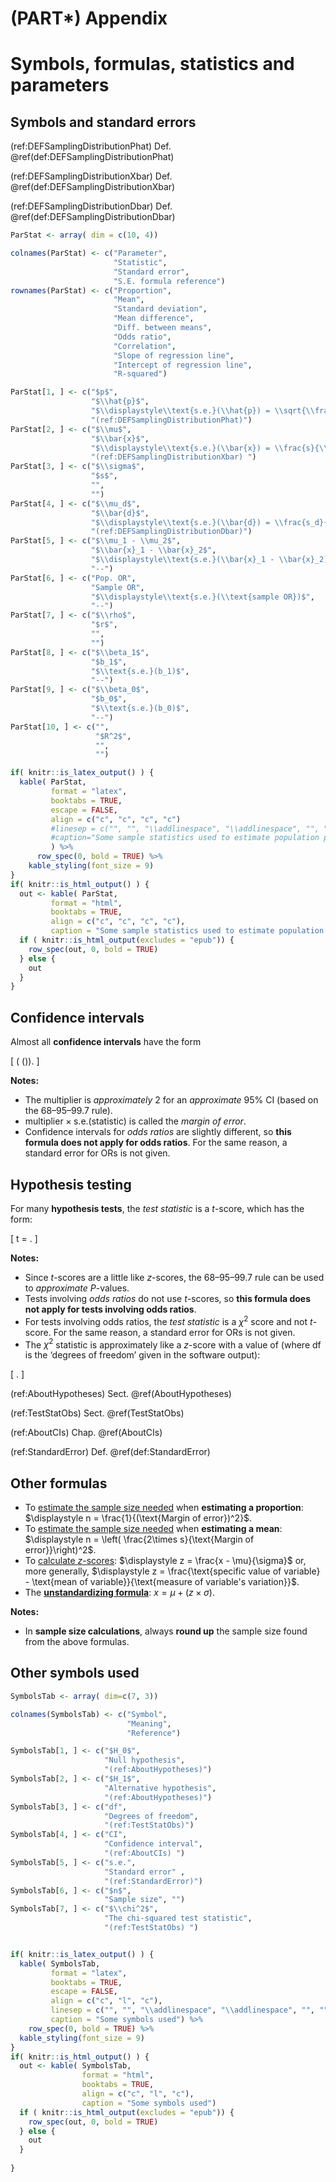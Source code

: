 # (PART\*) Appendix {.unnumbered}


# Symbols, formulas, statistics and parameters {#StatisticsAndParameters}



## Symbols and standard errors



(ref:DEFSamplingDistributionPhat) Def. \@ref(def:DEFSamplingDistributionPhat)

(ref:DEFSamplingDistributionXbar) Def. \@ref(def:DEFSamplingDistributionXbar)

(ref:DEFSamplingDistributionDbar) Def. \@ref(def:DEFSamplingDistributionDbar)



```r
ParStat <- array( dim = c(10, 4))

colnames(ParStat) <- c("Parameter",
                       "Statistic",
                       "Standard error",
                       "S.E. formula reference")
rownames(ParStat) <- c("Proportion",
                       "Mean",
                       "Standard deviation",
                       "Mean difference",
                       "Diff. between means",
                       "Odds ratio",
                       "Correlation",
                       "Slope of regression line",
                       "Intercept of regression line",
                       "R-squared")

ParStat[1, ] <- c("$p$", 
                  "$\\hat{p}$", 
                  "$\\displaystyle\\text{s.e.}(\\hat{p}) = \\sqrt{\\frac{ \\hat{p} \\times (1 - \\hat{p})}{n}}$",
                  "(ref:DEFSamplingDistributionPhat)")
ParStat[2, ] <- c("$\\mu$", 
                  "$\\bar{x}$", 
                  "$\\displaystyle\\text{s.e.}(\\bar{x}) = \\frac{s}{\\sqrt{n}}$", 
                  "(ref:DEFSamplingDistributionXbar) ")
ParStat[3, ] <- c("$\\sigma$", 
                  "$s$", 
                  "", 
                  "")
ParStat[4, ] <- c("$\\mu_d$", 
                  "$\\bar{d}$", 
                  "$\\displaystyle\\text{s.e.}(\\bar{d}) = \\frac{s_d}{\\sqrt{n}}$", 
                  "(ref:DEFSamplingDistributionDbar)")
ParStat[5, ] <- c("$\\mu_1 - \\mu_2$", 
                  "$\\bar{x}_1 - \\bar{x}_2$", 
                  "$\\displaystyle\\text{s.e.}(\\bar{x}_1 - \\bar{x}_2)$", 
                  "--")
ParStat[6, ] <- c("Pop. OR", 
                  "Sample OR", 
                  "$\\displaystyle\\text{s.e.}(\\text{sample OR})$", 
                  "--")
ParStat[7, ] <- c("$\\rho$", 
                  "$r$", 
                  "", 
                  "")
ParStat[8, ] <- c("$\\beta_1$", 
                  "$b_1$", 
                  "$\\text{s.e.}(b_1)$", 
                  "--")
ParStat[9, ] <- c("$\\beta_0$", 
                  "$b_0$", 
                  "$\\text{s.e.}(b_0)$", 
                  "--")
ParStat[10, ] <- c("", 
                   "$R^2$", 
                   "", 
                   "")

if( knitr::is_latex_output() ) {
  kable( ParStat,
         format = "latex",
         booktabs = TRUE,
         escape = FALSE,
         align = c("c", "c", "c", "c")
         #linesep = c("", "", "\\addlinespace", "\\addlinespace", "", "", "", ""),  # Else adds a space every 5 lines... 
         #caption="Some sample statistics used to estimate population parameters"
         ) %>%
	  row_spec(0, bold = TRUE) %>%
    kable_styling(font_size = 9)
}
if( knitr::is_html_output() ) {
  out <- kable( ParStat,
         format = "html",
         booktabs = TRUE,
         align = c("c", "c", "c", "c"),
         caption = "Some sample statistics used to estimate population parameters. Empty table cells means that these are not studied in this textbook. The dashes means that no formula is given in this textbook.")
  if ( knitr::is_html_output(excludes = "epub")) {
    row_spec(out, 0, bold = TRUE)
  } else {
    out
  }	
}
```





## Confidence intervals

Almost all **confidence intervals** have the form

\[ 
    \text{statistic} \pm ( \text{multiplier} \times \text{s.e.}(\text{statistic})).
\]

**Notes:**

* The multiplier is *approximately* 2 for an *approximate* 95% CI (based on the 68--95--99.7 rule).
* $\text{multiplier} \times \text{s.e.}(\text{statistic})$ is called the *margin of error*.
* Confidence intervals for *odds ratios* are slightly different, so **this formula does not apply for odds ratios**.
  For the same reason, a standard error for ORs is not given.


## Hypothesis testing

For many **hypothesis tests**, the *test statistic*\index{test statistic} is a $t$-score, which has the form:

\[
  t = \frac{\text{statistic} - \text{parameter}}{\text{s.e.}(\text{statistic})}.
\]

**Notes:**

* Since $t$-scores are a little like $z$-scores, the 68--95--99.7 rule can be used to *approximate* $P$-values.
* Tests involving *odds ratios* do not use $t$-scores, so **this formula does not apply for tests involving odds ratios**.
* For tests involving odds ratios, the *test statistic*\index{test statistic}
  is a $\chi^2$ score and not $t$-score.
  For the same reason, a standard error for ORs is not given.
* The $\chi^2$ statistic is approximately like a $z$-score with a value of (where $\text{df}$ is the 'degrees of freedom' given in the software output):

\[
   \sqrt{\frac{\chi^2}{\text{df}}}.
\]

 
(ref:AboutHypotheses) Sect. \@ref(AboutHypotheses)

(ref:TestStatObs) Sect. \@ref(TestStatObs)

(ref:AboutCIs) Chap. \@ref(AboutCIs)

(ref:StandardError) Def. \@ref(def:StandardError)



## Other formulas


* To [estimate the sample size needed](#EstimatingSampleSize) when **estimating a proportion**: $\displaystyle n = \frac{1}{(\text{Margin of error})^2}$.
* To [estimate the sample size needed](#EstimatingSampleSize) when **estimating a mean**: $\displaystyle n = \left( \frac{2\times s}{\text{Margin of error}}\right)^2$.
* To [calculate $z$-scores](#z-scores): $\displaystyle z = \frac{x - \mu}{\sigma}$ or, more generally, $\displaystyle z = \frac{\text{specific value of variable} - \text{mean of variable}}{\text{measure of variable's variation}}$.
* The [**unstandardizing formula**](#Unstandardising): $x = \mu + (z\times \sigma)$.

**Notes:**

* In **sample size calculations**, always **round up** the sample size found from the above formulas.


## Other symbols used

```r
SymbolsTab <- array( dim=c(7, 3))

colnames(SymbolsTab) <- c("Symbol", 
                          "Meaning", 
                          "Reference")

SymbolsTab[1, ] <- c("$H_0$", 
                     "Null hypothesis", 
                     "(ref:AboutHypotheses)")
SymbolsTab[2, ] <- c("$H_1$", 
                     "Alternative hypothesis", 
                     "(ref:AboutHypotheses)")
SymbolsTab[3, ] <- c("df", 
                     "Degrees of freedom", 
                     "(ref:TestStatObs)")
SymbolsTab[4, ] <- c("CI", 
                     "Confidence interval", 
                     "(ref:AboutCIs) ")
SymbolsTab[5, ] <- c("s.e.", 
                     "Standard error" , 
                     "(ref:StandardError)")
SymbolsTab[6, ] <- c("$n$", 
                     "Sample size", "")
SymbolsTab[7, ] <- c("$\\chi^2$", 
                     "The chi-squared test statistic", 
                     "(ref:TestStatObs) ")


if( knitr::is_latex_output() ) {
  kable( SymbolsTab,
         format = "latex",
         booktabs = TRUE,
         escape = FALSE,
         align = c("c", "l", "c"),
         linesep = c("", "", "\\addlinespace", "\\addlinespace", "", "", ""),  # Else adds a space every 5 lines...
         caption = "Some symbols used") %>%
	row_spec(0, bold = TRUE) %>%
  kable_styling(font_size = 9)
}
if( knitr::is_html_output() ) {
  out <- kable( SymbolsTab,
                format = "html",
                booktabs = TRUE,
                align = c("c", "l", "c"),
                caption = "Some symbols used")
  if ( knitr::is_html_output(excludes = "epub")) {
    row_spec(out, 0, bold = TRUE)
  } else {
    out
  }
	
}
```



